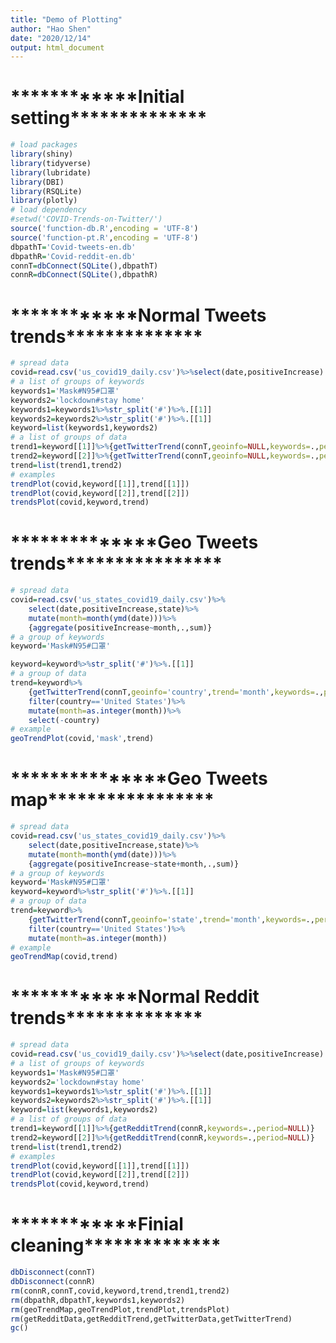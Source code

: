 ```yaml
---
title: "Demo of Plotting"
author: "Hao Shen"
date: "2020/12/14"
output: html_document
---
```


# ************Initial setting**************
```r
# load packages
library(shiny)
library(tidyverse)
library(lubridate)
library(DBI)
library(RSQLite)
library(plotly)
# load dependency
#setwd('COVID-Trends-on-Twitter/')
source('function-db.R',encoding = 'UTF-8')
source('function-pt.R',encoding = 'UTF-8')
dbpathT='Covid-tweets-en.db'
dbpathR='Covid-reddit-en.db'
connT=dbConnect(SQLite(),dbpathT)
connR=dbConnect(SQLite(),dbpathR)
```

# ************Normal Tweets trends**************
```r
# spread data
covid=read.csv('us_covid19_daily.csv')%>%select(date,positiveIncrease)
# a list of groups of keywords
keywords1='Mask#N95#口罩'
keywords2='lockdown#stay home'
keywords1=keywords1%>%str_split('#')%>%.[[1]]
keywords2=keywords2%>%str_split('#')%>%.[[1]]
keyword=list(keywords1,keywords2)
# a list of groups of data
trend1=keyword[[1]]%>%{getTwitterTrend(connT,geoinfo=NULL,keywords=.,period=NULL)}
trend2=keyword[[2]]%>%{getTwitterTrend(connT,geoinfo=NULL,keywords=.,period=NULL)}
trend=list(trend1,trend2)
# examples
trendPlot(covid,keyword[[1]],trend[[1]])
trendPlot(covid,keyword[[2]],trend[[2]])
trendsPlot(covid,keyword,trend)
```

# **************Geo Tweets trends****************
```r
# spread data
covid=read.csv('us_states_covid19_daily.csv')%>%
    select(date,positiveIncrease,state)%>%
    mutate(month=month(ymd(date)))%>%
    {aggregate(positiveIncrease~month,.,sum)}
# a group of keywords
keyword='Mask#N95#口罩'

keyword=keyword%>%str_split('#')%>%.[[1]]
# a group of data
trend=keyword%>%
    {getTwitterTrend(connT,geoinfo='country',trend='month',keywords=.,period=NULL)}%>%
    filter(country=='United States')%>%
    mutate(month=as.integer(month))%>%
    select(-country)
# example
geoTrendPlot(covid,'mask',trend)

```

# ***************Geo Tweets map*****************
```r
# spread data
covid=read.csv('us_states_covid19_daily.csv')%>%
    select(date,positiveIncrease,state)%>%
    mutate(month=month(ymd(date)))%>%
    {aggregate(positiveIncrease~state+month,.,sum)}
# a group of keywords
keyword='Mask#N95#口罩'
keyword=keyword%>%str_split('#')%>%.[[1]]
# a group of data
trend=keyword%>%
    {getTwitterTrend(connT,geoinfo='state',trend='month',keywords=.,period=NULL)}%>%
    filter(country=='United States')%>%
    mutate(month=as.integer(month))
# example
geoTrendMap(covid,trend)
```

# ************Normal Reddit trends**************
```r
# spread data
covid=read.csv('us_covid19_daily.csv')%>%select(date,positiveIncrease)
# a list of groups of keywords
keywords1='Mask#N95#口罩'
keywords2='lockdown#stay home'
keywords1=keywords1%>%str_split('#')%>%.[[1]]
keywords2=keywords2%>%str_split('#')%>%.[[1]]
keyword=list(keywords1,keywords2)
# a list of groups of data
trend1=keyword[[1]]%>%{getRedditTrend(connR,keywords=.,period=NULL)}
trend2=keyword[[2]]%>%{getRedditTrend(connR,keywords=.,period=NULL)}
trend=list(trend1,trend2)
# examples
trendPlot(covid,keyword[[1]],trend[[1]])
trendPlot(covid,keyword[[2]],trend[[2]])
trendsPlot(covid,keyword,trend)
```

# ************Finial cleaning**************
```r
dbDisconnect(connT)
dbDisconnect(connR)
rm(connR,connT,covid,keyword,trend,trend1,trend2)
rm(dbpathR,dbpathT,keywords1,keywords2)
rm(geoTrendMap,geoTrendPlot,trendPlot,trendsPlot)
rm(getRedditData,getRedditTrend,getTwitterData,getTwitterTrend)
gc()
```